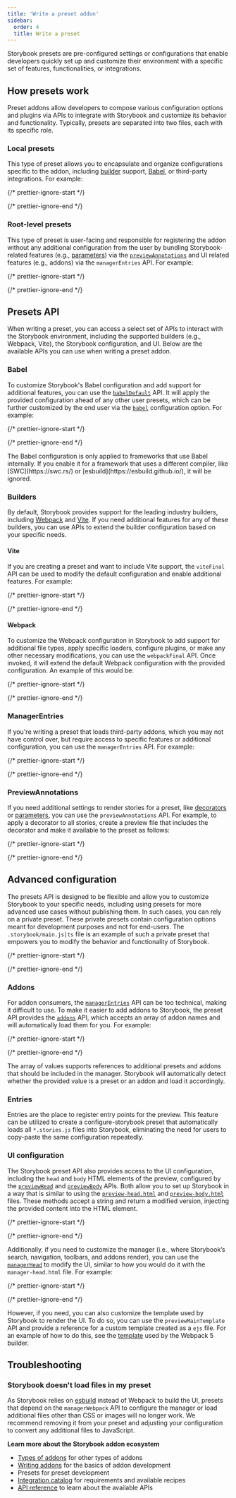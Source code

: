 ```yaml
---
title: 'Write a preset addon'
sidebar:
  order: 4
  title: Write a preset
---
```


Storybook presets are pre-configured settings or configurations that enable developers quickly set up and customize their environment with a specific set of features, functionalities, or integrations.

## How presets work

Preset addons allow developers to compose various configuration options and plugins via APIs to integrate with Storybook and customize its behavior and functionality. Typically, presets are separated into two files, each with its specific role.

### Local presets

This type of preset allows you to encapsulate and organize configurations specific to the addon, including [builder](../builders/index.mdx) support, [Babel](https://babeljs.io/), or third-party integrations. For example:

{/* prettier-ignore-start */}

<CodeSnippets path="storybook-addons-local-preset.md" />

{/* prettier-ignore-end */}

### Root-level presets

This type of preset is user-facing and responsible for registering the addon without any additional configuration from the user by bundling Storybook-related features (e.g., [parameters](../writing-stories/parameters.mdx)) via the [`previewAnnotations`](../api/main-config/main-config-preview-annotations.mdx) and UI related features (e.g., addons) via the `managerEntries` API. For example:

{/* prettier-ignore-start */}

<CodeSnippets path="storybook-addons-root-preset.md" />

{/* prettier-ignore-end */}

## Presets API

When writing a preset, you can access a select set of APIs to interact with the Storybook environment, including the supported builders (e.g., Webpack, Vite), the Storybook configuration, and UI. Below are the available APIs you can use when writing a preset addon.

### Babel

To customize Storybook's Babel configuration and add support for additional features, you can use the [`babelDefault`](../api/main-config/main-config-babel-default.mdx) API. It will apply the provided configuration ahead of any other user presets, which can be further customized by the end user via the [`babel`](../api/main-config/main-config-babel.mdx) configuration option. For example:

{/* prettier-ignore-start */}

<CodeSnippets path="storybook-addons-preset-babelDefault.md" />

{/* prettier-ignore-end */}

<Callout variant="info">
  The Babel configuration is only applied to frameworks that use Babel internally. If you enable it for a framework that uses a different compiler, like [SWC](https://swc.rs/) or [esbuild](https://esbuild.github.io/), it will be ignored.
</Callout>

### Builders

By default, Storybook provides support for the leading industry builders, including [Webpack](../builders/webpack.mdx) and [Vite](../builders/vite.mdx). If you need additional features for any of these builders, you can use APIs to extend the builder configuration based on your specific needs.

#### Vite

If you are creating a preset and want to include Vite support, the `viteFinal` API can be used to modify the default configuration and enable additional features. For example:

{/* prettier-ignore-start */}

<CodeSnippets path="storybook-addons-preset-viteFinal.md" />

{/* prettier-ignore-end */}

#### Webpack

To customize the Webpack configuration in Storybook to add support for additional file types, apply specific loaders, configure plugins, or make any other necessary modifications, you can use the `webpackFinal` API. Once invoked, it will extend the default Webpack configuration with the provided configuration. An example of this would be:

{/* prettier-ignore-start */}

<CodeSnippets path="storybook-addons-preset-webpackFinal.md" />

{/* prettier-ignore-end */}

### ManagerEntries

If you're writing a preset that loads third-party addons, which you may not have control over, but require access to specific features or additional configuration, you can use the `managerEntries` API. For example:

{/* prettier-ignore-start */}

<CodeSnippets path="storybook-addons-root-preset-manager-entries.md" />

{/* prettier-ignore-end */}

### PreviewAnnotations

If you need additional settings to render stories for a preset, like [decorators](../writing-stories/decorators.mdx) or [parameters](../writing-stories/parameters.mdx), you can use the `previewAnnotations` API. For example, to apply a decorator to all stories, create a preview file that includes the decorator and make it available to the preset as follows:

{/* prettier-ignore-start */}

<CodeSnippets path="storybook-addons-preset-preview.md" />

{/* prettier-ignore-end */}

## Advanced configuration

The presets API is designed to be flexible and allow you to customize Storybook to your specific needs, including using presets for more advanced use cases without publishing them. In such cases, you can rely on a private preset. These private presets contain configuration options meant for development purposes and not for end-users. The `.storybook/main.js|ts` file is an example of such a private preset that empowers you to modify the behavior and functionality of Storybook.

{/* prettier-ignore-start */}

<CodeSnippets path="storybook-main-advanced-config-example.md" />

{/* prettier-ignore-end */}

### Addons

For addon consumers, the [`managerEntries`](#managerentries) API can be too technical, making it difficult to use. To make it easier to add addons to Storybook, the preset API provides the [`addons`](../api/main-config/main-config-addons.mdx) API, which accepts an array of addon names and will automatically load them for you. For example:

{/* prettier-ignore-start */}

<CodeSnippets path="storybook-main-register-example-addon.md" />

{/* prettier-ignore-end */}

The array of values supports references to additional presets and addons that should be included in the manager. Storybook will automatically detect whether the provided value is a preset or an addon and load it accordingly.

### Entries

Entries are the place to register entry points for the preview. This feature can be utilized to create a configure-storybook preset that automatically loads all `*.stories.js` files into Storybook, eliminating the need for users to copy-paste the same configuration repeatedly.

### UI configuration

The Storybook preset API also provides access to the UI configuration, including the `head` and `body` HTML elements of the preview, configured by the [`previewHead`](../api/main-config/main-config-preview-head.mdx) and [`previewBody`](../api/main-config/main-config-preview-body.mdx) APIs. Both allow you to set up Storybook in a way that is similar to using the [`preview-head.html`](../configure/story-rendering.mdx#adding-to-head) and [`preview-body.html`](../configure/story-rendering.mdx#adding-to-body) files. These methods accept a string and return a modified version, injecting the provided content into the HTML element.

{/* prettier-ignore-start */}

<CodeSnippets path="main-config-preview.md" />

{/* prettier-ignore-end */}

Additionally, if you need to customize the manager (i.e., where Storybook’s search, navigation, toolbars, and addons render), you can use the [`managerHead`](../api/main-config/main-config-manager-head.mdx) to modify the UI, similar to how you would do it with the `manager-head.html` file. For example:

{/* prettier-ignore-start */}

<CodeSnippets path="storybook-custom-manager-head.md" />

{/* prettier-ignore-end */}

However, if you need, you can also customize the template used by Storybook to render the UI. To do so, you can use the `previewMainTemplate` API and provide a reference for a custom template created as a `ejs` file. For an example of how to do this, see the [template](https://github.com/storybookjs/storybook/blob/next/code/builders/builder-webpack5/templates/preview.ejs) used by the Webpack 5 builder.

## Troubleshooting

### Storybook doesn't load files in my preset

As Storybook relies on [esbuild](https://esbuild.github.io/) instead of Webpack to build the UI, presets that depend on the `managerWebpack` API to configure the manager or load additional files other than CSS or images will no longer work. We recommend removing it from your preset and adjusting your configuration to convert any additional files to JavaScript.

**Learn more about the Storybook addon ecosystem**

* [Types of addons](./addon-types.mdx) for other types of addons
* [Writing addons](./writing-addons.mdx) for the basics of addon development
* Presets for preset development
* [Integration catalog](./integration-catalog.mdx) for requirements and available recipes
* [API reference](./addons-api.mdx) to learn about the available APIs
